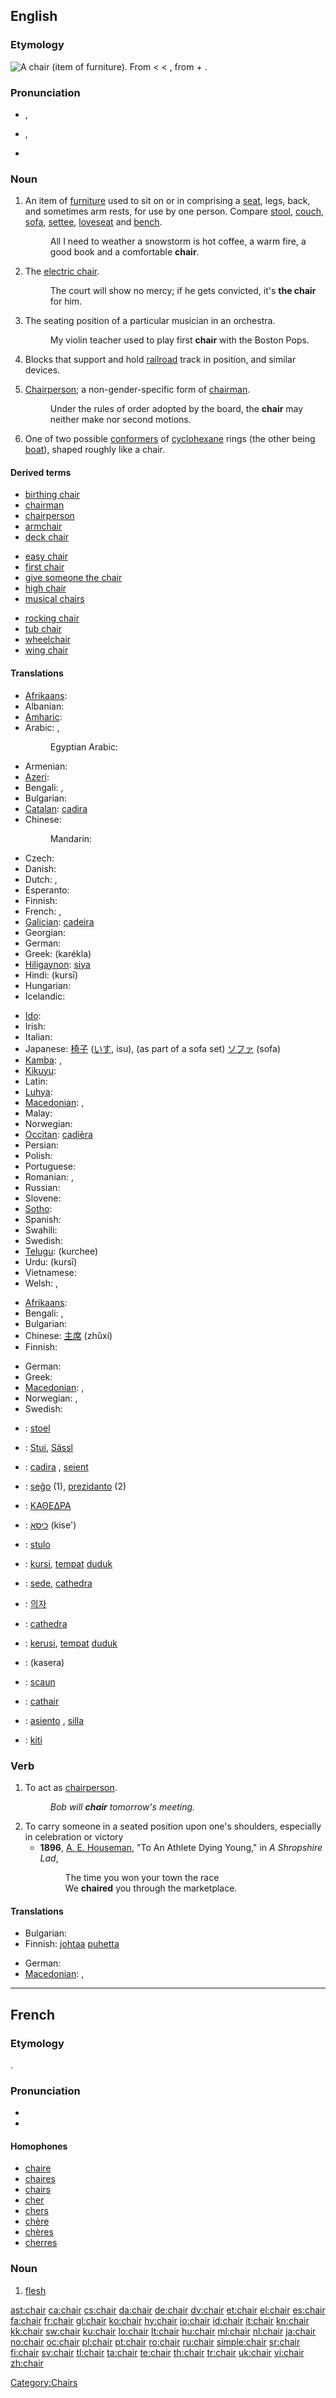 ==English==
{{wikipedia|dab=chair}}

{{rank|perfectly|fixed|leaves|852|chair|date|summer|simply}}

===Etymology===
{{wikipedia|chair|chair (furniture)}}
[[Image:Chair.png|thumb|right|A chair (item of furniture).]]
From {{etyl|frm}} {{term|chaire|lang=frm}} < {{etyl|la}} {{term|cathedra||seat|lang=la}} < {{etyl|grc|en}} {{term|καθέδρα||tr=kathedra|lang=grc|sc=polytonic}}, from {{term|κατά||down|tr=kata|lang=grc|sc=polytonic}} + {{term|ἕδρα||seat|tr=hedra|lang=grc|sc=polytonic}}.

===Pronunciation===
* {{a|UK}} {{IPA|/tʃɛə(ɹ)/}}, {{SAMPA|/tSE@(r)/}}
* {{a|US}} {{IPA|/tʃɐɹ/}}, {{SMPA|/tS6r/}}
* {{audio|en-us-chair.ogg|Audio (US)}}

===Noun===
{{en-noun}}

# An item of [[furniture]] used to sit on or in comprising a [[seat]], legs, back, and sometimes arm rests, for use by one person.  Compare [[stool]], [[couch]], [[sofa]], [[settee]], [[loveseat]] and [[bench]].
#: All I need to weather a snowstorm is hot coffee, a warm fire, a good book and a comfortable '''chair'''.
# {{slang|with "the"}} The [[electric chair]].
#: The court will show no mercy; if he gets convicted, it's '''the chair''' for him.
# The seating position of a particular musician in an orchestra.
#: My violin teacher used to play first '''chair''' with the Boston Pops.
# {{rail transport}} Blocks that support and hold [[railroad]] track in position, and similar devices.
# [[chairperson|Chairperson]]; a non-gender-specific form of [[chairman]].
#: Under the rules of order adopted by the board, the '''chair''' may neither make nor second motions.
# {{chemistry}} One of two possible [[conformer]]s of [[cyclohexane]] rings (the other being [[boat]]), shaped roughly like a chair.

====Derived terms====
{{rel-top3|Terms derived from "chair"}}
* [[birthing chair]]
* [[chairman]]
* [[chairperson]]
* [[armchair]]
* [[deck chair]]
{{rel-mid3}}
* [[easy chair]]
* [[first chair]]
* [[give someone the chair]]
* [[high chair]]
* [[musical chairs]]
{{rel-mid3}}
* [[rocking chair]]
* [[tub chair]]
* [[wheelchair]]
* [[wing chair]]
{{rel-bottom}}

====Translations====
{{trans-top|furniture}}
* [[Afrikaans]]: {{t-|af|stoel|xs=Afrikaans}}
* Albanian: {{t-|sq|karrige|f|xs=Albanian}}
* [[Amharic]]: {{tø|am|ወንበር|tr=wänbär|sc=Ethi}}
* Arabic: {{t-|ar|كرسي|m|alt=كُرْسيّ|tr=kursiiy}}, {{t+|ar|مقعد|m|alt=مَقْعَد|tr=maq3ad}}
*: Egyptian Arabic: {{tø|arz|كرسي|m|tr=kursii|sc=Arab|xs=Egyptian Arabic}}
* Armenian: {{t+|hy|աթոռ|tr=at’oṙ}}
* [[Azeri]]: {{t+|az|stul|xs=Azeri}}
* Bengali: {{t|bn|চেয়ার |sc=Beng|xs=Bengali}},  {{t|bn|আসন |sc=Beng|xs=Bengali}}
* Bulgarian: {{t+|bg|стол|m}}
* [[Catalan]]: [[cadira]] {{f}}
* Chinese:
*: Mandarin: {{t|zh|椅子|tr=yǐzi|sc=Hani}}
* Czech: {{t+|cs|židle|f}}
* Danish: {{t+|da|stol|c}}
* Dutch: {{t+|nl|stoel|m}}, {{t+|nl|zetel|m}}
* Esperanto: {{t+|eo|seĝo|xs=Esperanto}}
* Finnish: {{t+|fi|tuoli}}
* French: {{t+|fr|chaise|f}}, {{t+|fr|fauteuil|m}}
* [[Galician]]: [[cadeira]] {{f}}
* Georgian: {{t-|ka|სკამი|tr=skami|sc=Geor|xs=Georgian}}
* German: {{t+|de|Stuhl|m}}
* Greek: {{t+|el|καρέκλα|f}} (karékla)
* [[Hiligaynon]]: [[siya]]
* Hindi: {{t-|hi|कुरसी|f|xs=Hindi}} (kursī)
* Hungarian: {{t+|hu|szék}}
* Icelandic: {{t+|is|stóll}}
{{trans-mid}}
* [[Ido]]: {{t+|io|stulo|xs=Ido}}
* Irish: {{t+|ga|cathaoir|f|xs=Irish}}
* Italian: {{t+|it|sedia|f}}
* Japanese: [[椅子]] ([[いす]], isu), (as part of a sofa set) [[ソファ]] (sofa)
* [[Kamba]]: {{tø|kam|kibila}},  {{tø|kam|}}
* [[Kikuyu]]: {{tø|ki|gete}}
* Latin: {{t-|la|cathedra}}
* [[Luhya]]: {{tø|luy|endebe}}
* [[Macedonian]]: {{t-|mk|стол|m|tr=stol}},  {{t-|mk|столица|f|tr=stólica}}
* Malay: {{t|ms|kerusi|xs=Malay}}
* Norwegian: {{t+|no|stol|m}}
* [[Occitan]]: [[cadièra]] {{f}}
* Persian: {{t+|fa|صندلی|tr=sandali|xs=Persian}}
* Polish: {{t+|pl|krzesło|n}}
* Portuguese: {{t+|pt|cadeira|f}}
* Romanian: {{t-|ro|scaun|n}},  {{t-|ro|scaune|n|p}}
* Russian: {{t+|ru|стул|m|tr=stul}}
* Slovene: {{t+|sl|stol|m}}
* [[Sotho]]: {{t|st|setulo|xs=Sotho}}
* Spanish: {{t+|es|silla|f}}
* Swahili: {{t+|sw|kiti|xs=Swahili}}
* Swedish: {{t+|sv|stol|c}}
* [[Telugu]]: {{t|te|కుర్చీ}} (kurchee)
* Urdu: {{t-|ur|کرسی|f|xs=Urdu}} (kursī)
* Vietnamese: {{t+|vi|ghế|xs=Vietnamese}}
* Welsh: {{t|cy|cadair|f|xs=Welsh}},  {{t|cy|ystôl|f|xs=Welsh}}
{{trans-bottom}}

{{trans-top|chairperson}}
* [[Afrikaans]]: {{t|af|voorsitter|xs=Afrikaans}}
* Bengali: {{t|bn|সভাপতি|sc=Beng|xs=Bengali}},  {{t|bn|সভানেত্রী |sc=Beng|xs=Bengali}}
* Bulgarian: {{t|bg|председател}}
* Chinese: [[主席]] (zhǔxí)
* Finnish: {{t+|fi|puheenjohtaja}}
{{trans-mid}}
* German: {{t+|de|Vorsitzender|m}}
* Greek: {{t+|el|πρόεδρος|m|f|tr=próeδros}}
* [[Macedonian]]: {{t|mk|претседател|m|tr=pretsédatel}},  {{t|mk|претседавач|m|tr=pretsédavač}}
* Norwegian: {{t+|no|leder|m}}, {{t|no|formann|m}}
* Swedish: {{t+|sv|ordförande|c}}
{{trans-bottom}}

{{checktrans-top}}
* {{ttbc|Afrikaans}}: [[stoel]] {{m}}
* {{ttbc|Bavarian}}: [[Stui]], [[Sässl]]
* {{ttbc|Catalan}}: [[cadira]] {{f}}, [[seient]] {{m}}
* {{ttbc|Esperanto}}: [[seĝo]] (1), [[prezidanto]] (2)
* {{ttbc|Ancient Greek}}: [[ΚΑΘΕΔΡΑ]] {{f}}
* {{ttbc|Hebrew}}: [[כיסא]] (kise') {{m}}
* {{ttbc|Ido}}: [[stulo]]
* {{ttbc|Indonesian}}: [[kursi]], [[tempat]] [[duduk]]
{{trans-mid}}
* {{ttbc|Interlingua}}: [[sede]], [[cathedra]]
* {{ttbc|Korean}}: [[의자]]
* {{ttbc|Latin}}: [[cathedra]] {{f}}
* {{ttbc|Malay}}: [[kerusi]], [[tempat]] [[duduk]]
* {{ttbc|Malayalam}}: (kasera)
* {{ttbc|Romanian}}: [[scaun]] {{n}}
* {{ttbc|Scottish Gaelic}}: [[cathair]] {{m}}
* {{ttbc|Spanish}}: [[asiento]] {{m}}, [[silla]] {{f}}
* {{ttbc|Swahili}}: [[kiti]]
{{trans-bottom}}

===Verb===
{{en-verb}}

# To act as [[chairperson]].
#: ''Bob will '''chair''' tomorrow's meeting.''
# To carry someone in a seated position upon one's shoulders, especially in celebration or victory
#* '''1896''', [[w:A. E. Houseman|A. E. Houseman]], "To An Athlete Dying Young," in ''A Shropshire Lad'',
#*: The time you won your town the race
#*: We '''chaired''' you through the marketplace.

====Translations====
{{trans-top|to act as chairperson}}
* Bulgarian: {{t|bg|председателствувам}}
* Finnish: [[johtaa]] [[puhe|puhetta]]
{{trans-mid}}
* German: {{t+|de|Vorsitz|m}} {{t+|de|führen}}
* [[Macedonian]]: {{t|mk|претседава|tr=pretsédava}},  {{t-|mk|води|tr=vódi}}
{{trans-bottom}}

{{anagrams:en/achir}}

[[Category:Chairs]]

----

==French==

===Etymology===
{{etyl|la|fr}} {{term|caro|carō|lang=la}}.

===Pronunciation===
* {{audio|Fr-chair.ogg|audio}}
* {{IPA|/ʃɛʁ/|lang=fr}}

====Homophones====
* [[chaire#French|chaire]]
* [[chaires#French|chaires]]
* [[chairs#French|chairs]]
* [[cher#French|cher]]
* [[chers#French|chers]]
* [[chère#French|chère]]
* [[chère#French|chères]]
* [[cherres#French|cherres]]

===Noun===
{{fr-noun|f}}

# [[flesh]]

[[ast:chair]]
[[ca:chair]]
[[cs:chair]]
[[da:chair]]
[[de:chair]]
[[dv:chair]]
[[et:chair]]
[[el:chair]]
[[es:chair]]
[[fa:chair]]
[[fr:chair]]
[[gl:chair]]
[[ko:chair]]
[[hy:chair]]
[[io:chair]]
[[id:chair]]
[[it:chair]]
[[kn:chair]]
[[kk:chair]]
[[sw:chair]]
[[ku:chair]]
[[lo:chair]]
[[lt:chair]]
[[hu:chair]]
[[ml:chair]]
[[nl:chair]]
[[ja:chair]]
[[no:chair]]
[[oc:chair]]
[[pl:chair]]
[[pt:chair]]
[[ro:chair]]
[[ru:chair]]
[[simple:chair]]
[[sr:chair]]
[[fi:chair]]
[[sv:chair]]
[[tl:chair]]
[[ta:chair]]
[[te:chair]]
[[th:chair]]
[[tr:chair]]
[[uk:chair]]
[[vi:chair]]
[[zh:chair]]